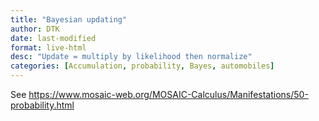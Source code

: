 ```yaml
---
title: "Bayesian updating"
author: DTK
date: last-modified
format: live-html
desc: "Update = multiply by likelihood then normalize"
categories: [Accumulation, probability, Bayes, automobiles]
---
```


See <https://www.mosaic-web.org/MOSAIC-Calculus/Manifestations/50-probability.html>
